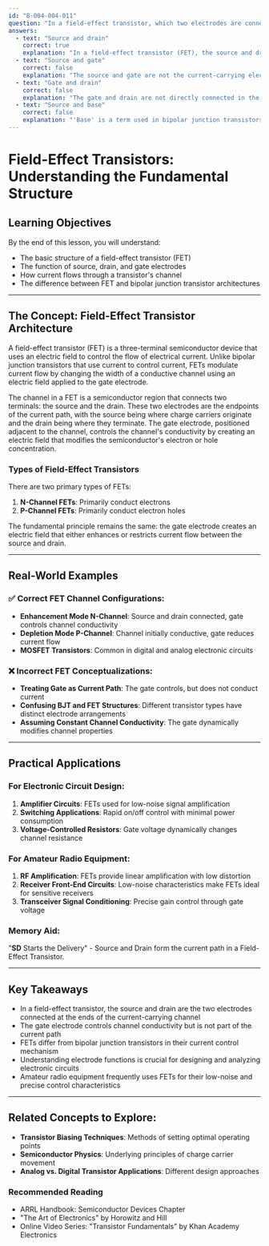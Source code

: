 ```yaml
---
id: "B-004-004-011"
question: "In a field-effect transistor, which two electrodes are connected to the ends of the channel?"
answers:
  - text: "Source and drain"
    correct: true
    explanation: "In a field-effect transistor (FET), the source and drain are the two electrodes that form the conductive channel through which current flows. The source is the electrode where charge carriers originate, and the drain is the electrode where these carriers terminate. The gate electrode controls the conductivity of this channel by modifying the electric field, but is not directly part of the current-carrying path."
  - text: "Source and gate"
    correct: false
    explanation: "The source and gate are not the current-carrying electrodes in an FET. The gate is a control electrode that modifies the channel's conductivity by creating an electric field, but it does not directly conduct current. The source and drain are the actual current-carrying electrodes at the ends of the semiconductor channel."
  - text: "Gate and drain"
    correct: false
    explanation: "The gate and drain are not directly connected in the FET's current path. The gate is a control electrode that influences the channel's conductivity, while the drain is one of the current-carrying electrodes. These two electrodes do not form the ends of the conductive channel."
  - text: "Source and base"
    correct: false
    explanation: "'Base' is a term used in bipolar junction transistors (BJTs), not field-effect transistors. In a FET, the electrodes are source, drain, and gate. The base is specific to BJT transistor architecture and is not a component of field-effect transistors."
---
```


# Field-Effect Transistors: Understanding the Fundamental Structure

## Learning Objectives
By the end of this lesson, you will understand:
- The basic structure of a field-effect transistor (FET)
- The function of source, drain, and gate electrodes
- How current flows through a transistor's channel
- The difference between FET and bipolar junction transistor architectures

---

## The Concept: Field-Effect Transistor Architecture

A field-effect transistor (FET) is a three-terminal semiconductor device that uses an electric field to control the flow of electrical current. Unlike bipolar junction transistors that use current to control current, FETs modulate current flow by changing the width of a conductive channel using an electric field applied to the gate electrode.

The channel in a FET is a semiconductor region that connects two terminals: the source and the drain. These two electrodes are the endpoints of the current path, with the source being where charge carriers originate and the drain being where they terminate. The gate electrode, positioned adjacent to the channel, controls the channel's conductivity by creating an electric field that modifies the semiconductor's electron or hole concentration.

### Types of Field-Effect Transistors

There are two primary types of FETs:
1. **N-Channel FETs**: Primarily conduct electrons
2. **P-Channel FETs**: Primarily conduct electron holes

The fundamental principle remains the same: the gate electrode creates an electric field that either enhances or restricts current flow between the source and drain.

---

## Real-World Examples

### ✅ Correct FET Channel Configurations:
- **Enhancement Mode N-Channel**: Source and drain connected, gate controls channel conductivity
- **Depletion Mode P-Channel**: Channel initially conductive, gate reduces current flow
- **MOSFET Transistors**: Common in digital and analog electronic circuits

### ❌ Incorrect FET Conceptualizations:
- **Treating Gate as Current Path**: The gate controls, but does not conduct current
- **Confusing BJT and FET Structures**: Different transistor types have distinct electrode arrangements
- **Assuming Constant Channel Conductivity**: The gate dynamically modifies channel properties

---

## Practical Applications

### For Electronic Circuit Design:
1. **Amplifier Circuits**: FETs used for low-noise signal amplification
2. **Switching Applications**: Rapid on/off control with minimal power consumption
3. **Voltage-Controlled Resistors**: Gate voltage dynamically changes channel resistance

### For Amateur Radio Equipment:
1. **RF Amplification**: FETs provide linear amplification with low distortion
2. **Receiver Front-End Circuits**: Low-noise characteristics make FETs ideal for sensitive receivers
3. **Transceiver Signal Conditioning**: Precise gain control through gate voltage

### Memory Aid:
"**SD** Starts the Delivery" - Source and Drain form the current path in a Field-Effect Transistor.

---

## Key Takeaways

- In a field-effect transistor, the source and drain are the two electrodes connected at the ends of the current-carrying channel
- The gate electrode controls channel conductivity but is not part of the current path
- FETs differ from bipolar junction transistors in their current control mechanism
- Understanding electrode functions is crucial for designing and analyzing electronic circuits
- Amateur radio equipment frequently uses FETs for their low-noise and precise control characteristics

---

## Related Concepts to Explore:
- **Transistor Biasing Techniques**: Methods of setting optimal operating points
- **Semiconductor Physics**: Underlying principles of charge carrier movement
- **Analog vs. Digital Transistor Applications**: Different design approaches

### Recommended Reading
- ARRL Handbook: Semiconductor Devices Chapter
- "The Art of Electronics" by Horowitz and Hill
- Online Video Series: "Transistor Fundamentals" by Khan Academy Electronics
